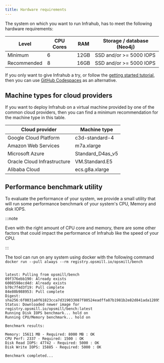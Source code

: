 ```yaml
---
title: Hardware requirements
---
```


The system on which you want to run Infrahub, has to meet the following hardware requirements:

| Level       | CPU Cores | RAM  | Storage / database (Neo4j) |
|-------------|-----------|------|----------------------------|
| Minimum     | 6         | 12GB | SSD and/or >= 5000 IOPS    |
| Recommended | 8         | 16GB | SSD and/or >= 5000 IOPS    |

If you only want to give Infrahub a try, or follow the [getting started tutorial](../tutorials/getting-started), then you can use [GitHub Codespaces](../guides/installation#github-codespaces) as an alternative.

## Machine types for cloud providers

If you want to deploy Infrahub on a virtual machine provided by one of the common cloud providers, then you can find a minimum recommendation for the machine type in this table.

| Cloud provider              | Machine type       |
|-----------------------------|--------------------|
| Google Cloud Platform       | c3d-standard-4     |
| Amazon Web Services         | m7a.xlarge         |
| Microsoft Azure             | Standard\_D4as\_v5 |
| Oracle Cloud Infrastructure | VM.Standard.E5     |
| Alibaba Cloud               | ecs.g8a.xlarge     |

## Performance benchmark utility

To evaluate the performance of your system, we provide a small utility that will run some performance benchmark of your system's CPU, Memory and disk IOPS.

:::note

Even with the right amount of CPU core and memory, there are some other factors that could impact the performance of Infrahub like the speed of your CPU.

:::

The tool can run on any system using docker with the following command `docker run --pull always --rm registry.opsmill.io/opsmill/bench`

```shell title="❯ docker run --pull always --rm registry.opsmill.io/opsmill/bench"

latest: Pulling from opsmill/bench
09f376ebb190: Already exists
6008598ecd4d: Already exists
b70c7f4d3f19: Pull complete
84e80b988953: Pull complete
Digest: sha256:6f0031a0f61823cca7d319033087f80524eadffa87b1981b2e82d841ada12895
Status: Downloaded newer image for registry.opsmill.io/opsmill/bench:latest
Running Disk IOPS benchmark... hold on
Running CPU/Memory benchmark... hold on

Benchmark results:

Memory: 15611 MB - Required: 8000 MB : OK
CPU Perf: 2337 - Required: 1500 : OK
Disk Read IOPS: 47742 - Required: 5000 : OK
Disk Write IOPS: 15885 - Required: 5000 : OK

Benchmark completed...
```
